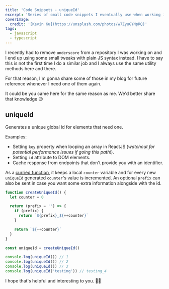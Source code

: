 ```yaml
---
title: 'Code Snippets - uniqueId'
excerpt: 'Series of small code snippets I eventually use when working in some of my projects. The first one of them is the uniqueId.'
coverImage:
  credit: '[Kevin Ku](https://unsplash.com/photos/w7ZyuGYNpRQ)'
tags:
  - javascript
  - typescript
---
```


I recently had to remove `underscore` from a repository I was working on and I end up using some small tweaks with plain JS syntax instead.
I have to say this is not the first time I do a similar job and I always use the same utility methods here and there.

For that reason, I'm gonna share some of those in my blog for future reference whenever I need one of them again.

It could be you came here for the same reason as me. We'd better share that knowledge 😉

## uniqueId

Generates a unique global id for elements that need one. 

Examples:

- Setting `key` property when looping an array in ReactJS (_watchout for potential performance issues if going this path!_).
- Setting `id` attribute to DOM elements.
- Cache response from endpoints that don't provide you with an identifier.

As a [curried function](https://en.wikipedia.org/wiki/Currying), it keeps a local `counter` variable and for every new `uniqueId` generated `counter`'s value is incremented.
An optional `prefix` can also be sent in case you want some extra information alongside with the id.


```js
function createUniqueId() {
  let counter = 0

  return (prefix = '') => {
    if (prefix) {
      return `${prefix}_${++counter}`
    }

    return `${++counter}`
  }
}

const uniqueId = createUniqueId()

console.log(uniqueId()) // 1
console.log(uniqueId()) // 2
console.log(uniqueId()) // 3
console.log(uniqueId('testing')) // testing_4
```

I hope that's helpful and interesting to you. 👋🏼
